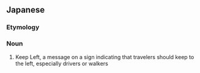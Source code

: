==Japanese==
{{ja-kanjitab|左|側|通|行}}

===Etymology===
{{compound|左側|通行|lang=ja|t1=left side|t2=passage|sort=ひだりがわつうこう}}

===Noun===
{{ja-noun|ひだりがわつうこう}}

# Keep Left, a message on a sign indicating that travelers should keep to the left, especially drivers or walkers